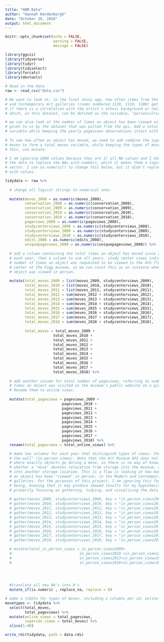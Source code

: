 ```yaml
---
title: "HAM Data"
author: "Hannah Hardenbergh"
date: "October 19, 2018"
output: html_document
---
```


```r
knitr::opts_chunk$set(echo = FALSE,
                      warning = FALSE,
                      message = FALSE)

library(ggvis)
library(tidyverse)
library(tidyr)
library(tidyselect)
library(forcats)
library(devtools)

```

```r

# Read in the data
raw <- read_csv("data.csv")

# We want to look at, in the final shiny app, how often items from the Modern
# and Contemporary Art galleries (rooms numbered 1120, 1110, 1100) get moved and
# if there is a correlation with the artist's ethnic background or nationality,
# which, in this dataset, can be defined as the variable, "personculture".

# we can also look at the number of times an object has been viewed online,
# given to us by the dataset that was pulled from the api. Add a total pageviews
# variable while keeping the yearly pageviews observations intact with mutate.
  
# To see how often an object has moved, we need to add combine the types of
# moves to form a total moves variable, while keeping the types of moves. to do
# this, use mutate.

# I am ignoring 2008 values because they are 1) all NA values and I don't have
# the data to replace the NAs with numbers, which 2) makes them a logical
# vector. I use as.numeric() to change this below, but it didn't replace NA's
# with values.

tidydata <- raw %>%
  
  # change all logical strings to numerical ones
  
  mutate(moves_2008 = as.numeric(moves_2008),
         conservation_2008 = as.numeric(conservation_2008),
         conservation_2009 = as.numeric(conservation_2009),
         conservation_2010 = as.numeric(conservation_2010),
         conservation_2018 = as.numeric(conservation_2018),
         pageviews_2008 = as.numeric(pageviews_2008),
         studycenterviews_2008 = as.numeric(studycenterviews_2008),
         studycenterviews_2009 = as.numeric(studycenterviews_2009),
         studycenterviews_2010 = as.numeric(studycenterviews_2010),
         edits_2008 = as.numeric(edits_2008),
         uniquepageviews_2008 = as.numeric(uniquepageviews_2008)) %>% 
  
  # add a column containing the total times an object has moved since 2009 for
  # each year, then a column to sum all years. study center views indicate the
  # number of times an object was requested to be viewed in the 4th floor study
  # center at the Fogg museum, so we can count this as an instance when an
  # object was viewed in person.
  
  mutate(total_moves_2009 = list(moves_2009, studycenterviews_2009),
         total_moves_2010 = list(moves_2010, studycenterviews_2010),
         total_moves_2011 = list(moves_2011, studycenterviews_2011),
         total_moves_2012 = sum(moves_2012 + studycenterviews_2012),
         total_moves_2013 = sum(moves_2013 + studycenterviews_2013),
         total_moves_2014 = sum(moves_2014 + studycenterviews_2014),
         total_moves_2015 = sum(moves_2015 + studycenterviews_2015),
         total_moves_2016 = sum(moves_2016 + studycenterviews_2016),
         total_moves_2017 = sum(moves_2017 + studycenterviews_2017),
         total_moves_2018 = sum(moves_2018 + studycenterviews_2018),
         
         total_moves = total_moves_2009 +
                      total_moves_2010 + 
                      total_moves_2011 + 
                      total_moves_2012 + 
                      total_moves_2013 + 
                      total_moves_2014 + 
                      total_moves_2015 + 
                      total_moves_2016 + 
                      total_moves_2017 + 
                      total_moves_2018) %>%  
    
  # add another column for total number of pageviews, referring to number of
  # times an object was visited on the museum's public website on a given day.
  # Rename them to online views.
  
  mutate(total_pageviews = pageviews_2009 +
                          pageviews_2010 + 
                          pageviews_2011 + 
                          pageviews_2012 + 
                          pageviews_2013 + 
                          pageviews_2014 + 
                          pageviews_2015 + 
                          pageviews_2016 +
                          pageviews_2017 + 
                          pageviews_2018) %>% 
  rename(total_pageviews = total_online_views) %>% 

  # make two columns for each year that distinguish types of views: those online and those "on
  # the wall" (in-person views). Note that the Art Museum API does not specify
  # where exactly objects go during a move, so there is no way of knowing
  # whether a "move" denotes relocation from storage into the museum, versus
  # into another storage location. This is a flaw in looking at how many times
  # an object has been "viewed" in person, in the Modern and Contemporary art
  # galleries. For the purposes of this project, I am ignoring this for the time
  # being, knowing that it may produce skewed results for my hypothesis. I am
  # primarily focusing on gathering, tidying, and visualizing the data.
  
  # gather(moves_2009, studycenterviews_2009, key = "in_person_views2009", value = n) %>% 
  # gather(moves_2010, studycenterviews_2010, key = "in_person_views2010",  value = n) %>% 
  # gather(moves_2011, studycenterviews_2011, key = "in_person_views2011", value = n) %>% 
  # gather(moves_2012, studycenterviews_2012, key = "in_person_views2012", value = n) %>% 
  # gather(moves_2013, studycenterviews_2013, key = "in_person_views2013", value = n) %>% 
  # gather(moves_2014, studycenterviews_2014, key = "in_person_views2014", value = n) %>% 
  # gather(moves_2015, studycenterviews_2015, key = "in_person_views2015", value = n) %>% 
  # gather(moves_2016, studycenterviews_2016, key = "in_person_views2016", value = n) %>% 
  # gather(moves_2017, studycenterviews_2017, key = "in_person_views2017", value = n) %>% 
  # gather(moves_2018, studycenterviews_2018, key = "in_person_views2018", value = n) %>%

  # mutate(total_in_person_views = in_person_views2009+
  #                               in_person_views2010 +in_person_views2011+in_person_views2012+
  #                               in_person_views2013+in_person_views2014+in_person_views2015+
  #                               in_person_views2016+in_person_views2017+in_person_views2018) %>% 
         
  

  
  #translate all new NA's into 0's
  mutate_if(is.numeric , replace_na, replace = 0)
```


```r

# make a tibble for types of moves, including 2 columns per id: online views and in-person views.
movetypes <- tidydata %>% 
  select(total_moves,
         total_pageviews) %>% 
  mutate(online_views = total_pageviews,
         inperson_views = total_moves) %>% 
  slice(1:40)


```

```r
write_rds(tidydata, path = data.rds)
```


